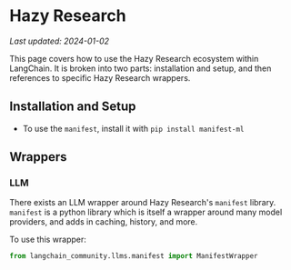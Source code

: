 # Hazy Research
*Last updated: 2024-01-02*

This page covers how to use the Hazy Research ecosystem within LangChain.
It is broken into two parts: installation and setup, and then references to specific Hazy Research wrappers.

## Installation and Setup
- To use the `manifest`, install it with `pip install manifest-ml`

## Wrappers

### LLM

There exists an LLM wrapper around Hazy Research's `manifest` library. 
`manifest` is a python library which is itself a wrapper around many model providers, and adds in caching, history, and more.

To use this wrapper:
```python
from langchain_community.llms.manifest import ManifestWrapper
```
